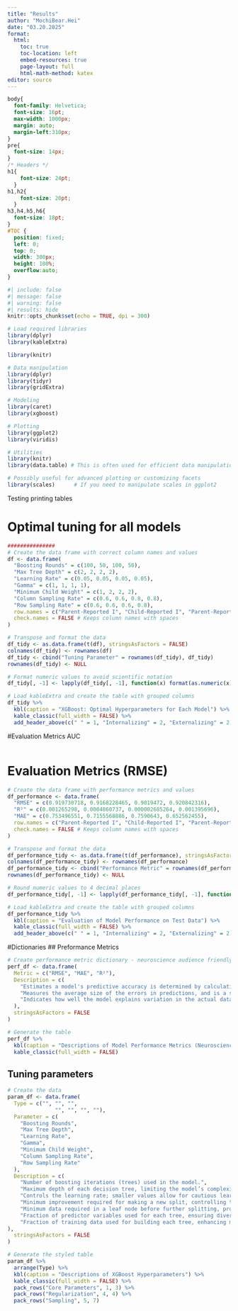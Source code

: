 ```yaml
---
title: "Results"
author: "MochiBear.Hei"
date: "03.20.2025"
format:
  html:
    toc: true
    toc-location: left
    embed-resources: true
    page-layout: full
    html-math-method: katex
editor: source
---
```


```css
body{
  font-family: Helvetica;
  font-size: 16pt;
  max-width: 1000px;
  margin: auto;
  margin-left:310px;
}
pre{
  font-size: 14px;
}
/* Headers */
h1{
    font-size: 24pt;
  }
h1,h2{
    font-size: 20pt;
  }
h3,h4,h5,h6{
  font-size: 18pt;
}
#TOC {
  position: fixed;
  left: 0;
  top: 0;
  width: 300px;
  height: 100%;
  overflow:auto;
}
```

```r
#| include: false
#| message: false
#| warning: false
#| results: hide
knitr::opts_chunk$set(echo = TRUE, dpi = 300)

# Load required libraries
library(dplyr)
library(kableExtra)

library(knitr)

# Data manipulation
library(dplyr)
library(tidyr)
library(gridExtra)

# Modeling
library(caret)
library(xgboost)

# Plotting
library(ggplot2)
library(viridis)      

# Utilities
library(knitr)
library(data.table) # This is often used for efficient data manipulation

# Possibly useful for advanced plotting or customizing facets
library(scales)      # If you need to manipulate scales in ggplot2
```

Testing printing tables

# Optimal tuning for all models
```r
###############
# Create the data frame with correct column names and values
df <- data.frame(
  "Boosting Rounds" = c(100, 50, 100, 50),
  "Max Tree Depth" = c(2, 2, 2, 2),
  "Learning Rate" = c(0.05, 0.05, 0.05, 0.05),
  "Gamma" = c(1, 1, 1, 1),
  "Minimum Child Weight" = c(1, 2, 2, 2),
  "Column Sampling Rate" = c(0.6, 0.6, 0.8, 0.8),
  "Row Sampling Rate" = c(0.6, 0.6, 0.6, 0.8),
  row.names = c("Parent-Reported I", "Child-Reported I", "Parent-Reported E", "Child-Reported E"),
  check.names = FALSE # Keeps column names with spaces
)

# Transpose and format the data
df_tidy <- as.data.frame(t(df), stringsAsFactors = FALSE)
colnames(df_tidy) <- rownames(df)
df_tidy <- cbind("Tuning Parameter" = rownames(df_tidy), df_tidy)
rownames(df_tidy) <- NULL

# Format numeric values to avoid scientific notation
df_tidy[, -1] <- lapply(df_tidy[, -1], function(x) format(as.numeric(x), scientific = FALSE))

# Load kableExtra and create the table with grouped columns
df_tidy %>%
  kbl(caption = "XGBoost: Optimal Hyperparameters for Each Model") %>%
  kable_classic(full_width = FALSE) %>%
  add_header_above(c(" " = 1, "Internalizing" = 2, "Externalizing" = 2)) # Only label the columns once


```

#Evaluation Metrics AUC 

```r


```


# Evaluation Metrics (RMSE)
```r
# Create the data frame with performance metrics and values
df_performance <- data.frame(
  "RMSE" = c(0.919730718, 0.9168228465, 0.9019472, 0.920842316),
  "R²" = c(0.001265298, 0.0004860737, 0.000002685264, 0.001395696),
  "MAE" = c(0.753496551, 0.7155568886, 0.7590643, 0.652562455),
  row.names = c("Parent-Reported I", "Child-Reported I", "Parent-Reported E", "Child-Reported E"),
  check.names = FALSE # Keeps column names with spaces
)

# Transpose and format the data
df_performance_tidy <- as.data.frame(t(df_performance), stringsAsFactors = FALSE)
colnames(df_performance_tidy) <- rownames(df_performance)
df_performance_tidy <- cbind("Performance Metric" = rownames(df_performance_tidy), df_performance_tidy)
rownames(df_performance_tidy) <- NULL

# Round numeric values to 4 decimal places
df_performance_tidy[, -1] <- lapply(df_performance_tidy[, -1], function(x) round(as.numeric(x), 4))

# Load kableExtra and create the table with grouped columns
df_performance_tidy %>%
  kbl(caption = "Evaluation of Model Performance on Test Data") %>%
  kable_classic(full_width = FALSE) %>%
  add_header_above(c(" " = 1, "Internalizing" = 2, "Externalizing" = 2)) # Grouped under "Internalizing" and "Externalizing"


```

#Dictionaries 
## Preformance Metrics
```r
# Create performance metric dictionary - neuroscience audience friendly
perf_df <- data.frame(
  Metric = c("RMSE", "MAE", "R²"),
  Description = c(
    "Estimates a model's predictive accuracy is determined by calculating the average difference between the predicted values and the observed values.",
    "Measures the average size of the errors in predictions, and is a sum of absolute errors. Lower values mean the model is more accurate.",
    "Indicates how well the model explains variation in the actual data. A value of 1 means perfect prediction, while 0 means the model does not explain any variance."
  ),
  stringsAsFactors = FALSE
)

# Generate the table
perf_df %>%
  kbl(caption = "Descriptions of Model Performance Metrics (Neuroscience Audience)") %>%
  kable_classic(full_width = FALSE)

```

## Tuning parameters
```r
# Create the data
param_df <- data.frame(
  Type = c("", "", "", 
               "", "", "", ""),
  Parameter = c(
    "Boosting Rounds",
    "Max Tree Depth",
    "Learning Rate",
    "Gamma",
    "Minimum Child Weight",
    "Column Sampling Rate",
    "Row Sampling Rate"
  ),
  Description = c(
    "Number of boosting iterations (trees) used in the model.",
    "Maximum depth of each decision tree, limiting the model’s complexity.",
    "Controls the learning rate; smaller values allow for cautious learning to reduce overfitting.",
    "Minimum improvement required for making a new split, controlling tree growth.",
    "Minimum data required in a leaf node before further splitting, promoting simpler trees.",
    "Fraction of predictor variables used for each tree, ensuring diversity.",
    "Fraction of training data used for building each tree, enhancing model robustness."
),
  stringsAsFactors = FALSE
)

# Generate the styled table
param_df %>%
  arrange(Type) %>%
  kbl(caption = "Descriptions of XGBoost Hyperparameters") %>%
  kable_classic(full_width = FALSE) %>%
  pack_rows("Core Parameters", 1, 3) %>%
  pack_rows("Regularization", 4, 4) %>%
  pack_rows("Sampling", 5, 7)

```
